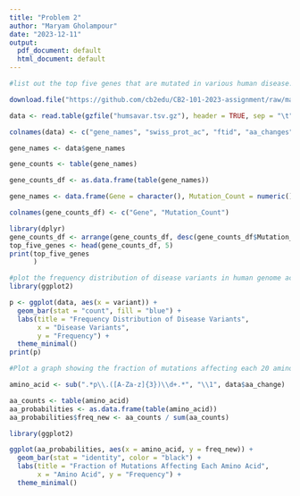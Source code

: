 ```yaml
---
title: "Problem 2"
author: "Maryam Gholampour"
date: "2023-12-11"
output:
  pdf_document: default
  html_document: default
---
```


```r
#list out the top five genes that are mutated in various human disease.

download.file("https://github.com/cb2edu/CB2-101-2023-assignment/raw/main/data/humsavar.tsv.gz", destfile = "humsavar.tsv.gz")

data <- read.table(gzfile("humsavar.tsv.gz"), header = TRUE, sep = "\t", quote = "", comment.char = "", fill = TRUE)

colnames(data) <- c("gene_names", "swiss_prot_ac", "ftid", "aa_changes", "variant", "dbsnp")

gene_names <- data$gene_names

gene_counts <- table(gene_names)

gene_counts_df <- as.data.frame(table(gene_names))

gene_names <- data.frame(Gene = character(), Mutation_Count = numeric())

colnames(gene_counts_df) <- c("Gene", "Mutation_Count")

library(dplyr)
gene_counts_df <- arrange(gene_counts_df, desc(gene_counts_df$Mutation_Count))
top_five_genes <- head(gene_counts_df, 5)
print(top_five_genes
      )

```

```r
#plot the frequency distribution of disease variants in human genome across all the genes in the file
library(ggplot2)

p <- ggplot(data, aes(x = variant)) +
  geom_bar(stat = "count", fill = "blue") +
  labs(title = "Frequency Distribution of Disease Variants",
       x = "Disease Variants",
       y = "Frequency") +
  theme_minimal()
print(p)
```
  
```r
#Plot a graph showing the fraction of mutations affecting each 20 amino acid on the x-axis. Which amino acid has the highest probablity of getting mutated?

amino_acid <- sub(".*p\\.([A-Za-z]{3})\\d+.*", "\\1", data$aa_change)

aa_counts <- table(amino_acid)
aa_probabilities <- as.data.frame(table(amino_acid))
aa_probabilities$freq_new <- aa_counts / sum(aa_counts)

library(ggplot2)

ggplot(aa_probabilities, aes(x = amino_acid, y = freq_new)) +
  geom_bar(stat = "identity", color = "black") +
  labs(title = "Fraction of Mutations Affecting Each Amino Acid",
       x = "Amino Acid", y = "Frequency") +
  theme_minimal()

```

